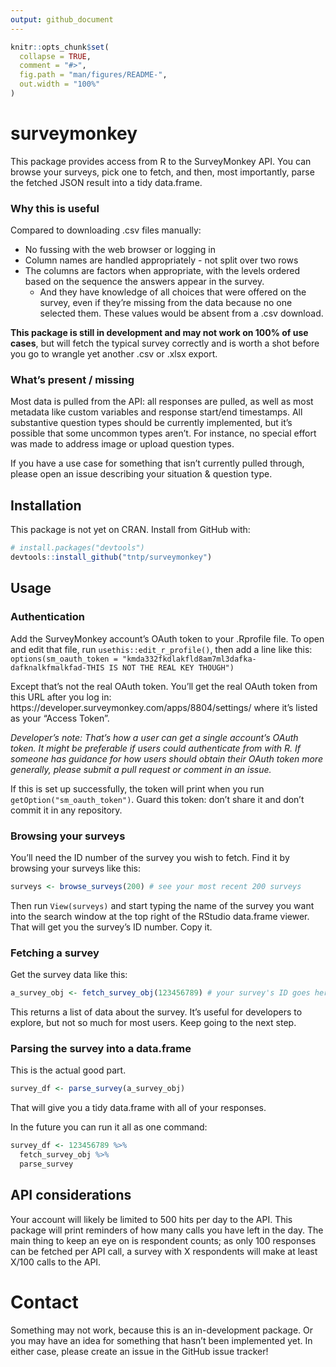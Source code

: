 ```yaml
---
output: github_document
---
```


<!-- README.md is generated from README.Rmd. Please edit that file -->

```r
knitr::opts_chunk$set(
  collapse = TRUE,
  comment = "#>",
  fig.path = "man/figures/README-",
  out.width = "100%"
)
```
# surveymonkey

<!-- badges: start -->
<!-- badges: end -->

This package provides access from R to the SurveyMonkey API.  You can browse your surveys, pick one to fetch, and then, most importantly, parse the fetched JSON result into a tidy data.frame.

### Why this is useful

Compared to downloading .csv files manually:

- No fussing with the web browser or logging in
- Column names are handled appropriately - not split over two rows
- The columns are factors when appropriate, with the levels ordered based on the sequence the answers appear in the survey.
  - And they have knowledge of all choices that were offered on the survey, even if they're missing from the data because no one selected them.  These values would be absent from a .csv download.

**This package is still in development and may not work on 100% of use cases**, but will fetch the typical survey correctly and is worth a shot before you go to wrangle yet another .csv or .xlsx export.


### What's present / missing

Most data is  pulled from the API: all responses are pulled, as well as most metadata like custom variables and response start/end timestamps.   All substantive question types should be currently implemented, but it's possible that some uncommon types aren't.  For instance, no special effort was made to address image or upload question types.

If you have a use case for something that isn't currently pulled through, please open an issue describing your situation & question type.


## Installation

This package is not yet on CRAN.  Install from GitHub with:

``` r
# install.packages("devtools")
devtools::install_github("tntp/surveymonkey")
```
 
## Usage

### Authentication

Add the SurveyMonkey account's OAuth token to your .Rprofile file.  To open and edit that file, run `usethis::edit_r_profile()`, then add a line like this:
`options(sm_oauth_token = "kmda332fkdlakfld8am7ml3dafka-dafknalkfmalkfad-THIS IS NOT THE REAL KEY THOUGH")`

Except that's not the real OAuth token.  You'll get the real OAuth token from this URL after you log in: https://developer.surveymonkey.com/apps/8804/settings/ where it's listed as your "Access Token".

*Developer's note: That's how a user can get a single account's OAuth token.  It might be preferable if users could authenticate from with R.  If someone has guidance for how users should obtain their OAuth token more generally, please submit a pull request or comment in an issue.*

If this is set up successfully, the token will print when you run `getOption("sm_oauth_token")`.  Guard this token: don't share it and don't commit it in any repository.


### Browsing your surveys

You'll need the ID number of the survey you wish to fetch.  Find it by browsing your surveys like this:
```r
surveys <- browse_surveys(200) # see your most recent 200 surveys
```
Then run `View(surveys)` and start typing the name of the survey you want into the search window at the top right of the RStudio data.frame viewer.  That will get you the survey's ID number.  Copy it.

### Fetching a survey

Get the survey data like this:
```r
a_survey_obj <- fetch_survey_obj(123456789) # your survey's ID goes here
```

This returns a list of data about the survey.  It's useful for developers to explore, but not so much for most users.  Keep going to the next step.

### Parsing the survey into a data.frame

This is the actual good part.
```r
survey_df <- parse_survey(a_survey_obj)
```

That will give you a tidy data.frame with all of your responses.

In the future you can run it all as one command:

```r
survey_df <- 123456789 %>%
  fetch_survey_obj %>%
  parse_survey
```

## API considerations
Your account will likely be limited to 500 hits per day to the API.  This package will print reminders of how many calls you have left in the day.  The main thing to keep an eye on is respondent counts; as only 100 responses can be fetched per API call, a survey with X respondents will make at least X/100 calls to the API.


# Contact

Something may not work, because this is an in-development package.  Or you may have an idea for something that hasn't been implemented yet.  In either case, please create an issue in the GitHub issue tracker!
